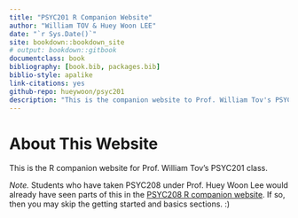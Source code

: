 ```yaml
---
title: "PSYC201 R Companion Website"
author: "William TOV & Huey Woon LEE"
date: "`r Sys.Date()`"
site: bookdown::bookdown_site
# output: bookdown::gitbook
documentclass: book
bibliography: [book.bib, packages.bib]
biblio-style: apalike
link-citations: yes
github-repo: hueywoon/psyc201
description: "This is the companion website to Prof. William Tov's PSYC201 class."
---
```


# About This Website {.unnumbered}

This is the R companion website for Prof. William Tov's PSYC201 class. 

_Note._ Students who have taken PSYC208 under Prof. Huey Woon Lee would already have seen parts of this in the [PSYC208 R companion website](https://hueywoon.github.io/assignment). If so, then you may skip the getting started and basics sections. :) 
